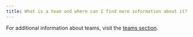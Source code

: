 ```yaml
---
title: What is a team and where can I find more information about it?
---
```


For additional information about teams, visit the [teams section](/platform/app/settings-page/teams/).
